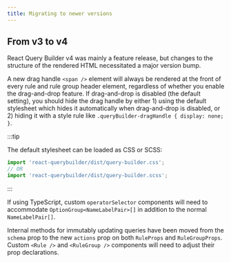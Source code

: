 ```yaml
---
title: Migrating to newer versions
---
```


## From v3 to v4

React Query Builder v4 was mainly a feature release, but changes to the structure of the rendered HTML necessitated a major version bump.

A new drag handle `<span />` element will always be rendered at the front of every rule and rule group header element, regardless of whether you enable the drag-and-drop feature. If drag-and-drop is disabled (the default setting), you should hide the drag handle by either 1) using the default stylesheet which hides it automatically when drag-and-drop is disabled, or 2) hiding it with a style rule like `.queryBuilder-dragHandle { display: none; }`.

:::tip

The default stylesheet can be loaded as CSS or SCSS:

```ts
import 'react-querybuilder/dist/query-builder.css';
// OR
import 'react-querybuilder/dist/query-builder.scss';
```

:::

If using TypeScript, custom `operatorSelector` components will need to accommodate `OptionGroup<NameLabelPair>[]` in addition to the normal `NameLabelPair[]`.

Internal methods for immutably updating queries have been moved from the `schema` prop to the new `actions` prop on both `RuleProps` and `RuleGroupProps`. Custom `<Rule />` and `<RuleGroup />` components will need to adjust their prop declarations.
